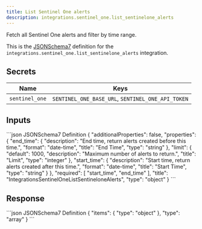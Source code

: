 ```yaml
---
title: List Sentinel One alerts
description: integrations.sentinel_one.list_sentinelone_alerts
---
```


Fetch all Sentinel One alerts and filter by time range.

This is the [JSONSchema7](https://json-schema.org/draft-07/json-schema-release-notes) definition for the `integrations.sentinel_one.list_sentinelone_alerts` integration.


## Secrets
 Name | Keys
 --- | ---
 `sentinel_one` | `SENTINEL_ONE_BASE_URL`, `SENTINEL_ONE_API_TOKEN`

## Inputs

<CodeGroup>
```json JSONSchema7 Definition
{
    "additionalProperties": false,
    "properties": {
        "end_time": {
            "description": "End time, return alerts created before this time.",
            "format": "date-time",
            "title": "End Time",
            "type": "string"
        },
        "limit": {
            "default": 1000,
            "description": "Maximum number of alerts to return.",
            "title": "Limit",
            "type": "integer"
        },
        "start_time": {
            "description": "Start time, return alerts created after this time.",
            "format": "date-time",
            "title": "Start Time",
            "type": "string"
        }
    },
    "required": [
        "start_time",
        "end_time"
    ],
    "title": "IntegrationsSentinelOneListSentineloneAlerts",
    "type": "object"
}
```

</CodeGroup>

## Response

<CodeGroup>
```json JSONSchema7 Definition
{
    "items": {
        "type": "object"
    },
    "type": "array"
}
```

</CodeGroup>
